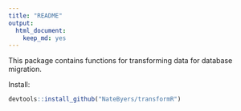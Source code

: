 ```yaml
---
title: "README"
output: 
  html_document: 
    keep_md: yes
---
```


This package contains functions for transforming data for database migration. 

Install:

```r
devtools::install_github("NateByers/transformR")
```
